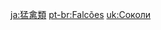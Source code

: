 {{Disambiguation}}
{{Items by Category List|Falcons|type=Wildlife}}

[[ja:猛禽類]]
[[pt-br:Falcões]]
[[uk:Соколи]]
